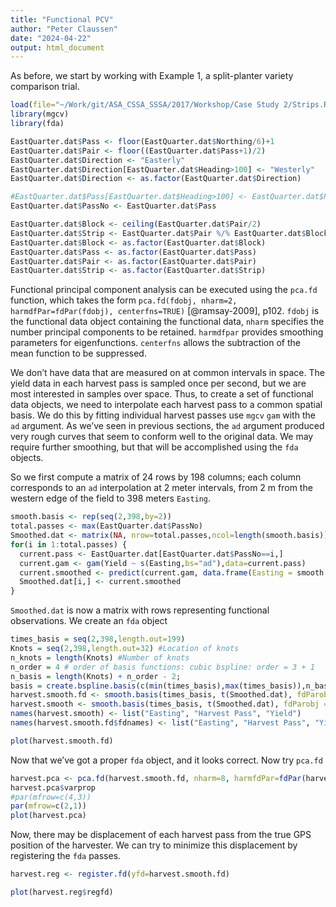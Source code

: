 ```yaml
---
title: "Functional PCV"
author: "Peter Claussen"
date: "2024-04-22"
output: html_document
---
```


As before, we start by working with Example 1, a split-planter variety comparison trial.

```r
load(file="~/Work/git/ASA_CSSA_SSSA/2017/Workshop/Case Study 2/Strips.Rda")
library(mgcv)
library(fda)
```

```r
EastQuarter.dat$Pass <- floor(EastQuarter.dat$Northing/6)+1
EastQuarter.dat$Pair <- floor((EastQuarter.dat$Pass+1)/2)
EastQuarter.dat$Direction <- "Easterly"
EastQuarter.dat$Direction[EastQuarter.dat$Heading>100] <- "Westerly"
EastQuarter.dat$Direction <- as.factor(EastQuarter.dat$Direction)

#EastQuarter.dat$Pass[EastQuarter.dat$Heading>100] <- EastQuarter.dat$Pass[EastQuarter.dat$Heading>100] + 400
EastQuarter.dat$PassNo <- EastQuarter.dat$Pass

EastQuarter.dat$Block <- ceiling(EastQuarter.dat$Pair/2)
EastQuarter.dat$Strip <- EastQuarter.dat$Pair %/% EastQuarter.dat$Block
EastQuarter.dat$Block <- as.factor(EastQuarter.dat$Block)
EastQuarter.dat$Pass <- as.factor(EastQuarter.dat$Pass)
EastQuarter.dat$Pair <- as.factor(EastQuarter.dat$Pair)
EastQuarter.dat$Strip <- as.factor(EastQuarter.dat$Strip)
```

Functional principal component analysis can be executed using the `pca.fd` function, which takes the form 
`pca.fd(fdobj, nharm=2, harmdfPar=fdPar(fdobj), centerfns=TRUE)` [@ramsay-2009], p102. `fdobj` is the functional data object containing the functional data, `nharm` specifies the number principal components to be retained. `harmdfpar` provides smoothing parameters for eigenfunctions. `centerfns` allows the subtraction of the mean function to be suppressed.

We don't have data that are measured on at common intervals in space. The yield data in each harvest pass is sampled once per second, but we are most interested in samples over space. Thus, to create a set of functional data objects, we need to interpolate each harvest pass to a common spatial basis. We do this by fitting individual harvest passes use `mgcv` `gam` with the `ad` argument. As we've seen in previous sections, the `ad` argument produced very rough curves that seem to conform well to the original data. We may require further smoothing, but that will be accomplished using the `fda` objects.

So we first compute a matrix of 24 rows by 198 columns; each column corresponds to an `ad` interpolation at 2 meter intervals, from 2 m from the western edge of the field to 398 meters `Easting`.

```r
smooth.basis <- rep(seq(2,398,by=2))
total.passes <- max(EastQuarter.dat$PassNo)
Smoothed.dat <- matrix(NA, nrow=total.passes,ncol=length(smooth.basis))
for(i in 1:total.passes) {
  current.pass <- EastQuarter.dat[EastQuarter.dat$PassNo==i,]
  current.gam <- gam(Yield ~ s(Easting,bs="ad"),data=current.pass)
  current.smoothed <- predict(current.gam, data.frame(Easting = smooth.basis))
  Smoothed.dat[i,] <- current.smoothed
}
```

`Smoothed.dat` is now a matrix with rows representing functional observations. We create an `fda` object

```r
times_basis = seq(2,398,length.out=199)
Knots = seq(2,398,length.out=32) #Location of knots
n_knots = length(Knots) #Number of knots
n_order = 4 # order of basis functions: cubic bspline: order = 3 + 1
n_basis = length(Knots) + n_order - 2;
basis = create.bspline.basis(c(min(times_basis),max(times_basis)),n_basis,n_order,Knots)
harvest.smooth.fd <- smooth.basis(times_basis, t(Smoothed.dat), fdParobj = basis)$fd
harvest.smooth <- smooth.basis(times_basis, t(Smoothed.dat), fdParobj = basis)
names(harvest.smooth) <- list("Easting", "Harvest Pass", "Yield")
names(harvest.smooth.fd$fdnames) <- list("Easting", "Harvest Pass", "Yield")
```

```r
plot(harvest.smooth.fd)
```
Now that we've got a proper `fda` object, and it looks correct. Now try `pca.fd`
```r
harvest.pca <- pca.fd(harvest.smooth.fd, nharm=8, harmfdPar=fdPar(harvest.smooth.fd), centerfns=TRUE)
harvest.pca$varprop
#par(mfrow=c(4,3))
par(mfrow=c(2,1))
plot(harvest.pca)
```

Now, there may be displacement of each harvest pass from the true GPS position of the harvester. We can try to minimize this displacement by registering the `fda` passes.

```r
harvest.reg <- register.fd(yfd=harvest.smooth.fd)
```

```r
plot(harvest.reg$regfd)
```
